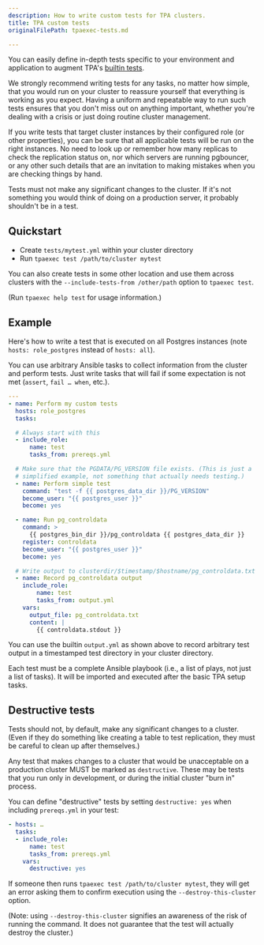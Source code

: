 ```yaml
---
description: How to write custom tests for TPA clusters.
title: TPA custom tests
originalFilePath: tpaexec-tests.md

---
```


You can easily define in-depth tests specific to your environment and
application to augment TPA's [builtin tests](../tpaexec-test/).

We strongly recommend writing tests for any tasks, no matter how simple,
that you would run on your cluster to reassure yourself that everything
is working as you expect. Having a uniform and repeatable way to run
such tests ensures that you don't miss out on anything important,
whether you're dealing with a crisis or just doing routine cluster
management.

If you write tests that target cluster instances by their configured
role (or other properties), you can be sure that all applicable tests
will be run on the right instances. No need to look up or remember how
many replicas to check the replication status on, nor which servers are
running pgbouncer, or any other such details that are an invitation to
making mistakes when you are checking things by hand.

Tests must not make any significant changes to the cluster. If it's not
something you would think of doing on a production server, it probably
shouldn't be in a test.

## Quickstart

-   Create `tests/mytest.yml` within your cluster directory
-   Run `tpaexec test /path/to/cluster mytest`

You can also create tests in some other location and use them across
clusters with the `--include-tests-from /other/path` option to
`tpaexec test`.

(Run `tpaexec help test` for usage information.)

## Example

Here's how to write a test that is executed on all Postgres instances
(note `hosts: role_postgres` instead of `hosts: all`).

You can use arbitrary Ansible tasks to collect information from the
cluster and perform tests. Just write tasks that will fail if some
expectation is not met (`assert`, `fail … when`, etc.).

```yaml
---
- name: Perform my custom tests
  hosts: role_postgres
  tasks:

  # Always start with this
  - include_role:
      name: test
      tasks_from: prereqs.yml

  # Make sure that the PGDATA/PG_VERSION file exists. (This is just a
  # simplified example, not something that actually needs testing.)
  - name: Perform simple test
    command: "test -f {{ postgres_data_dir }}/PG_VERSION"
    become_user: "{{ postgres_user }}"
    become: yes

  - name: Run pg_controldata
    command: >
      {{ postgres_bin_dir }}/pg_controldata {{ postgres_data_dir }}
    register: controldata
    become_user: "{{ postgres_user }}"
    become: yes

  # Write output to clusterdir/$timestamp/$hostname/pg_controldata.txt
  - name: Record pg_controldata output
    include_role:
        name: test
        tasks_from: output.yml
    vars:
      output_file: pg_controldata.txt
      content: |
        {{ controldata.stdout }}
```

You can use the builtin `output.yml` as shown above to record arbitrary
test output in a timestamped test directory in your cluster directory.

Each test must be a complete Ansible playbook (i.e., a list of plays,
not just a list of tasks). It will be imported and executed after the
basic TPA setup tasks.

## Destructive tests

Tests should not, by default, make any significant changes to a cluster.
(Even if they do something like creating a table to test replication,
they must be careful to clean up after themselves.)

Any test that makes changes to a cluster that would be unacceptable on a
production cluster MUST be marked as `destructive`. These may be tests
that you run only in development, or during the initial cluster "burn
in" process.

You can define "destructive" tests by setting `destructive: yes` when
including `prereqs.yml` in your test:

```yaml
- hosts: …
  tasks:
  - include_role:
      name: test
      tasks_from: prereqs.yml
    vars:
      destructive: yes
```

If someone then runs `tpaexec test /path/to/cluster mytest`, they will
get an error asking them to confirm execution using the
`--destroy-this-cluster` option.

(Note: using `--destroy-this-cluster` signifies an awareness of the risk
of running the command. It does not guarantee that the test will
actually destroy the cluster.)
